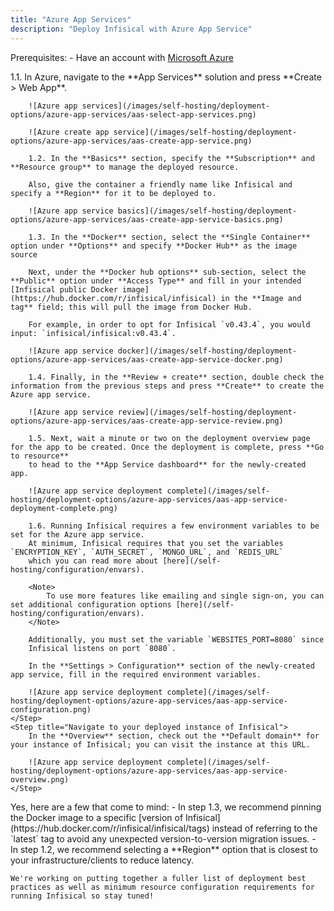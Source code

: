 ```yaml
---
title: "Azure App Services"
description: "Deploy Infisical with Azure App Service"
---
```


Prerequisites:
    - Have an account with [Microsoft Azure](https://azure.microsoft.com/en-us)

<Steps>
    <Step title="Create a Web App in Azure App Services">
        1.1. In Azure, navigate to the **App Services** solution and press **Create > Web App**.
        
        ![Azure app services](/images/self-hosting/deployment-options/azure-app-services/aas-select-app-services.png)
        
        ![Azure create app service](/images/self-hosting/deployment-options/azure-app-services/aas-create-app-service.png)
        
        1.2. In the **Basics** section, specify the **Subscription** and **Resource group** to manage the deployed resource.
        
        Also, give the container a friendly name like Infisical and specify a **Region** for it to be deployed to.
        
        ![Azure app service basics](/images/self-hosting/deployment-options/azure-app-services/aas-create-app-service-basics.png)
        
        1.3. In the **Docker** section, select the **Single Container** option under **Options** and specify **Docker Hub** as the image source
        
        Next, under the **Docker hub options** sub-section, select the **Public** option under **Access Type** and fill in your intended [Infisical public Docker image](https://hub.docker.com/r/infisical/infisical) in the **Image and tag** field; this will pull the image from Docker Hub.
        
        For example, in order to opt for Infisical `v0.43.4`, you would input: `infisical/infisical:v0.43.4`.
        
        ![Azure app service docker](/images/self-hosting/deployment-options/azure-app-services/aas-create-app-service-docker.png)
        
        1.4. Finally, in the **Review + create** section, double check the information from the previous steps and press **Create** to create the Azure app service.
        
        ![Azure app service review](/images/self-hosting/deployment-options/azure-app-services/aas-create-app-service-review.png)
        
        1.5. Next, wait a minute or two on the deployment overview page for the app to be created. Once the deployment is complete, press **Go to resource**
        to head to the **App Service dashboard** for the newly-created app.

        ![Azure app service deployment complete](/images/self-hosting/deployment-options/azure-app-services/aas-app-service-deployment-complete.png)
        
        1.6. Running Infisical requires a few environment variables to be set for the Azure app service.
        At minimum, Infisical requires that you set the variables `ENCRYPTION_KEY`, `AUTH_SECRET`, `MONGO_URL`, and `REDIS_URL`
        which you can read more about [here](/self-hosting/configuration/envars).

        <Note>
            To use more features like emailing and single sign-on, you can set additional configuration options [here](/self-hosting/configuration/envars).
        </Note>
        
        Additionally, you must set the variable `WEBSITES_PORT=8080` since
        Infisical listens on port `8080`.
        
        In the **Settings > Configuration** section of the newly-created app service, fill in the required environment variables.
        
        ![Azure app service deployment complete](/images/self-hosting/deployment-options/azure-app-services/aas-app-service-configuration.png)
    </Step>
    <Step title="Navigate to your deployed instance of Infisical">
        In the **Overview** section, check out the **Default domain** for your instance of Infisical; you can visit the instance at this URL.

        ![Azure app service deployment complete](/images/self-hosting/deployment-options/azure-app-services/aas-app-service-overview.png)
    </Step>
</Steps>

<AccordionGroup>
  <Accordion title="Do you have any recommendations for deploying Infisical with Azure App Services?">
    Yes, here are a few that come to mind:
    - In step 1.3, we recommend pinning the Docker image to a specific [version of Infisical](https://hub.docker.com/r/infisical/infisical/tags)
    instead of referring to the `latest` tag to avoid any unexpected version-to-version migration issues.
    - In step 1.2, we recommend selecting a **Region** option that is closest to your infrastructure/clients to reduce latency.
  
    We're working on putting together a fuller list of deployment best practices as well as minimum resource configuration requirements for running Infisical so stay tuned!
  </Accordion>
</AccordionGroup>